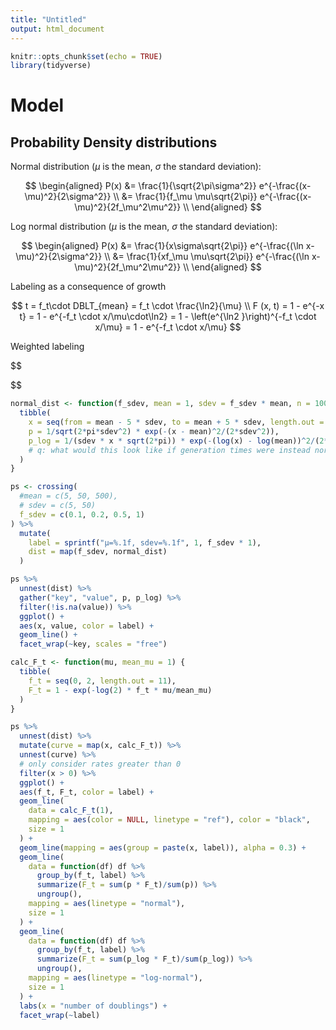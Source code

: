 ```yaml
---
title: "Untitled"
output: html_document
---
```


```r
knitr::opts_chunk$set(echo = TRUE)
library(tidyverse)
```

# Model

## Probability Density distributions

Normal distribution ($\mu$ is the mean, $\sigma$ the standard deviation):

$$
\begin{aligned}
P(x) &= \frac{1}{\sqrt{2\pi\sigma^2}} e^{-\frac{(x-\mu)^2}{2\sigma^2}} \\
     &= \frac{1}{f_\mu \mu\sqrt{2\pi}} e^{-\frac{(x-\mu)^2}{2f_\mu^2\mu^2}} \\
\end{aligned}
$$

Log normal distribution ($\mu$ is the mean, $\sigma$ the standard deviation):

$$
\begin{aligned}
P(x) &= \frac{1}{x\sigma\sqrt{2\pi}} e^{-\frac{(\ln x-\mu)^2}{2\sigma^2}} \\
     &= \frac{1}{xf_\mu \mu\sqrt{2\pi}} e^{-\frac{(\ln x-\mu)^2}{2f_\mu^2\mu^2}} \\
\end{aligned}
$$

Labeling as a consequence of growth

$$
t = f_t\cdot DBLT_{mean} = f_t \cdot \frac{\ln2}{\mu} \\
F (x, t) = 1 - e^{-x t} = 1 - e^{-f_t \cdot x/\mu\cdot\ln2} = 1 - \left(e^{\ln2 }\right)^{-f_t \cdot x/\mu} = 1 - e^{-f_t \cdot x/\mu} 
$$

Weighted labeling

$$
\begin{aligned}
F (f_t, f_\mu, \mu) &= \int_{-\infty}^{\infty} P(x) F (x, t) dx = \frac{1}{\sqrt{2\pi(f_\mu\cdot \mu)^2}} e^{-\frac{(x-\mu)^2}{2(f_\mu\cdot\mu)^2}} \left(1 - e^{-f_t \cdot x/\mu\cdot\ln2}\right) \\
      &= 1 - \frac{1}{\sqrt{2\pi(f_\mu\cdot \mu)^2}} \cdot \int_{-\infty}^{\infty} e^{-\frac{(x-\mu)^2}{2(f_\mu\cdot\mu)^2}}e^{-\frac{f_t \cdot x \cdot\ln2}{\mu}} dx \\
      &= 1 - \frac{1}{\sqrt{2\pi(f_\mu\cdot \mu)^2}} \cdot \int_{-\infty}^{\infty} e^{-\frac{x^2 - 2 x \mu + \mu^2 + 2 f_t f_\mu^2 \ln2 \cdot x}{2(f_\mu\cdot\mu)^2}} \\
F (f_t, f_\mu, \mu = 1) &= 1 - \frac{1}{\sqrt{2\pi f_\mu^2}} \cdot \int_{-\infty}^{\infty} e^{-\frac{x^2 - 2 x + 1 + 2 f_t f_\mu^2 \ln2 \cdot x}{2 f_\mu^2}} \\
      
\end{aligned}
$$


```r
normal_dist <- function(f_sdev, mean = 1, sdev = f_sdev * mean, n = 100) {
  tibble(
    x = seq(from = mean - 5 * sdev, to = mean + 5 * sdev, length.out = n),
    p = 1/sqrt(2*pi*sdev^2) * exp(-(x - mean)^2/(2*sdev^2)),
    p_log = 1/(sdev * x * sqrt(2*pi)) * exp(-(log(x) - log(mean))^2/(2*sdev^2))
    # q: what would this look like if generation times were instead normally / log normally distributed?
  )
}

ps <- crossing(
  #mean = c(5, 50, 500),
  # sdev = c(5, 50)
  f_sdev = c(0.1, 0.2, 0.5, 1)
) %>% 
  mutate(
    label = sprintf("µ=%.1f, sdev=%.1f", 1, f_sdev * 1),
    dist = map(f_sdev, normal_dist)
  ) 

ps %>% 
  unnest(dist) %>% 
  gather("key", "value", p, p_log) %>% 
  filter(!is.na(value)) %>% 
  ggplot() +
  aes(x, value, color = label) +
  geom_line() +
  facet_wrap(~key, scales = "free") 
```


```r

calc_F_t <- function(mu, mean_mu = 1) {
  tibble(
    f_t = seq(0, 2, length.out = 11),
    F_t = 1 - exp(-log(2) * f_t * mu/mean_mu)
  )
}

ps %>% 
  unnest(dist) %>% 
  mutate(curve = map(x, calc_F_t)) %>% 
  unnest(curve) %>% 
  # only consider rates greater than 0
  filter(x > 0) %>% 
  ggplot() +
  aes(f_t, F_t, color = label) + 
  geom_line(
    data = calc_F_t(1),
    mapping = aes(color = NULL, linetype = "ref"), color = "black",
    size = 1
  ) +
  geom_line(mapping = aes(group = paste(x, label)), alpha = 0.3) +
  geom_line(
    data = function(df) df %>% 
      group_by(f_t, label) %>% 
      summarize(F_t = sum(p * F_t)/sum(p)) %>% 
      ungroup(),
    mapping = aes(linetype = "normal"),
    size = 1
  ) +
  geom_line(
    data = function(df) df %>% 
      group_by(f_t, label) %>% 
      summarize(F_t = sum(p_log * F_t)/sum(p_log)) %>% 
      ungroup(),
    mapping = aes(linetype = "log-normal"),
    size = 1
  ) +
  labs(x = "number of doublings") + 
  facet_wrap(~label)
```

